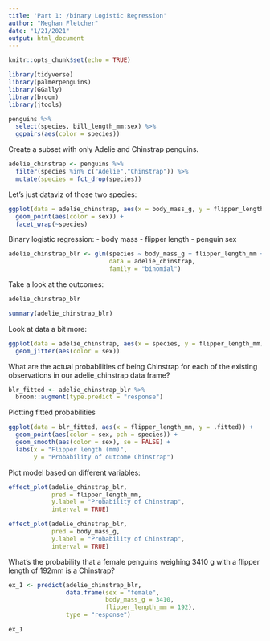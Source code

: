 ```yaml
---
title: 'Part 1: /binary Logistic Regression'
author: "Meghan Fletcher"
date: "1/21/2021"
output: html_document
---
```


```r
knitr::opts_chunk$set(echo = TRUE)

library(tidyverse)
library(palmerpenguins)
library(GGally)
library(broom)
library(jtools)
```

```r
penguins %>% 
  select(species, bill_length_mm:sex) %>% 
  ggpairs(aes(color = species))
```

Create a subset with only Adelie and Chinstrap penguins.
```r
adelie_chinstrap <- penguins %>% 
  filter(species %in% c("Adelie","Chinstrap")) %>% 
  mutate(species = fct_drop(species))
```

Let's just dataviz of those two species:
```r
ggplot(data = adelie_chinstrap, aes(x = body_mass_g, y = flipper_length_mm)) +
  geom_point(aes(color = sex)) +
  facet_wrap(~species)
```

Binary logistic regression:
- body mass
- flipper length
- penguin sex

```r
adelie_chinstrap_blr <- glm(species ~ body_mass_g + flipper_length_mm + sex,
                            data = adelie_chinstrap,
                            family = "binomial")
```

Take a look at the outcomes:
```r
adelie_chinstrap_blr

summary(adelie_chinstrap_blr)
```

Look at data a bit more:
```r
ggplot(data = adelie_chinstrap, aes(x = species, y = flipper_length_mm)) +
  geom_jitter(aes(color = sex))
```

What are the actual probabilities of being Chinstrap for each of the existing observations in our adelie_chinstrap data frame?

```r
blr_fitted <- adelie_chinstrap_blr %>% 
  broom::augment(type.predict = "response")
```

Plotting fitted probabilities
```r
ggplot(data = blr_fitted, aes(x = flipper_length_mm, y = .fitted)) +
  geom_point(aes(color = sex, pch = species)) +
  geom_smooth(aes(color = sex), se = FALSE) +
  labs(x = "Flipper length (mm)",
       y = "Probability of outcome Chinstrap")
```

Plot model based on different variables:
```r
effect_plot(adelie_chinstrap_blr,
            pred = flipper_length_mm,
            y.label = "Probability of Chinstrap",
            interval = TRUE)

effect_plot(adelie_chinstrap_blr,
            pred = body_mass_g,
            y.label = "Probability of Chinstrap",
            interval = TRUE)
```

What's the probability that a female penguins weighing 3410 g with a flipper length of 192mm is a Chinstrap?

```r
ex_1 <- predict(adelie_chinstrap_blr,
                data.frame(sex = "female", 
                           body_mass_g = 3410,
                           flipper_length_mm = 192),
                type = "response")

ex_1
```




